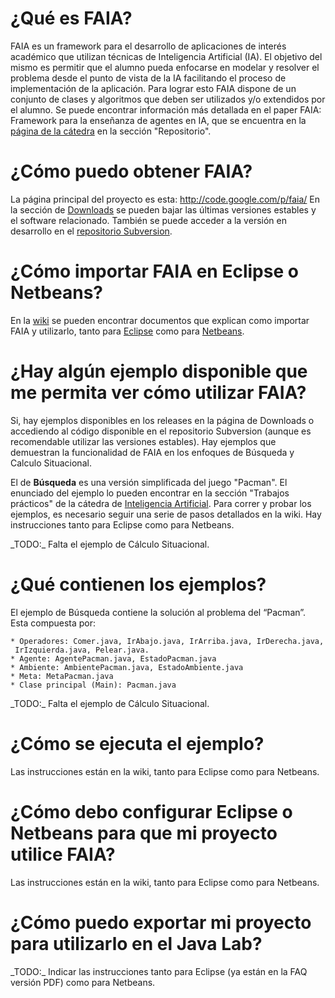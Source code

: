 = ¿Qué es FAIA? =
FAIA es un framework para el desarrollo de aplicaciones de interés académico que utilizan técnicas de Inteligencia Artificial (IA). El objetivo del mismo es permitir que el alumno pueda enfocarse en modelar y resolver el problema desde el punto de vista de la IA facilitando el proceso de implementación de la aplicación. Para lograr esto FAIA dispone de un conjunto de clases y algoritmos que deben ser utilizados y/o extendidos por el alumno. Se puede encontrar información más detallada en el paper FAIA: Framework para la enseñanza de agentes en IA, que se encuentra en la [http://www.frsf.utn.edu.ar/matero/visitante/index.php?id_catedra=142 página de la cátedra] en la sección "Repositorio".


= ¿Cómo puedo obtener FAIA? =
La página principal del proyecto es esta: http://code.google.com/p/faia/
En la sección de [http://code.google.com/p/faia/downloads/list Downloads] se pueden bajar las últimas versiones estables y el software relacionado. También se puede acceder a la versión en desarrollo en el [http://code.google.com/p/faia/source/checkout repositorio Subversion].


= ¿Cómo importar FAIA en Eclipse o Netbeans? =
En la [http://code.google.com/p/faia/w/list wiki] se pueden encontrar documentos que explican como importar FAIA y utilizarlo, tanto para [http://code.google.com/p/faia/wiki/FaiaConEclipse Eclipse] como para [http://code.google.com/p/faia/wiki/FaiaConNetbeans Netbeans].

= ¿Hay algún ejemplo disponible que me permita ver cómo utilizar FAIA? =
Si, hay ejemplos disponibles en los releases en la página de Downloads o accediendo al código disponible en el repositorio Subversion (aunque es recomendable utilizar las versiones estables). Hay ejemplos que demuestran la funcionalidad de FAIA en los enfoques de Búsqueda y Calculo Situacional.

El de '''Búsqueda''' es una versión simplificada del juego "Pacman". El enunciado del ejemplo lo pueden encontrar en la sección "Trabajos prácticos" de la cátedra de [http://www.frsf.utn.edu.ar/matero/visitante/index.php?id_catedra=142&ver=12 Inteligencia Artificial]. Para correr y probar los ejemplos, es necesario seguir una serie de pasos detallados en la wiki. Hay instrucciones tanto para Eclipse como para Netbeans.

_TODO:_ Falta el ejemplo de Cálculo Situacional.


= ¿Qué contienen los ejemplos? =
El ejemplo de Búsqueda contiene la solución al problema del “Pacman”. Esta compuesta por:

 * Operadores: Comer.java, IrAbajo.java, IrArriba.java, IrDerecha.java, IrIzquierda.java, Pelear.java.
 * Agente: AgentePacman.java, EstadoPacman.java
 * Ambiente: AmbientePacman.java, EstadoAmbiente.java
 * Meta: MetaPacman.java
 * Clase principal (Main): Pacman.java

_TODO:_ Falta el ejemplo de Cálculo Situacional.


= ¿Cómo se ejecuta el ejemplo? =
Las instrucciones están en la wiki, tanto para Eclipse como para Netbeans.


= ¿Cómo debo configurar Eclipse o Netbeans para que mi proyecto utilice FAIA? =
Las instrucciones están en la wiki, tanto para Eclipse como para Netbeans.


= ¿Cómo puedo exportar mi proyecto para utilizarlo en el Java Lab? =
_TODO:_ Indicar las instrucciones tanto para Eclipse (ya están en la FAQ versión PDF) como para Netbeans.